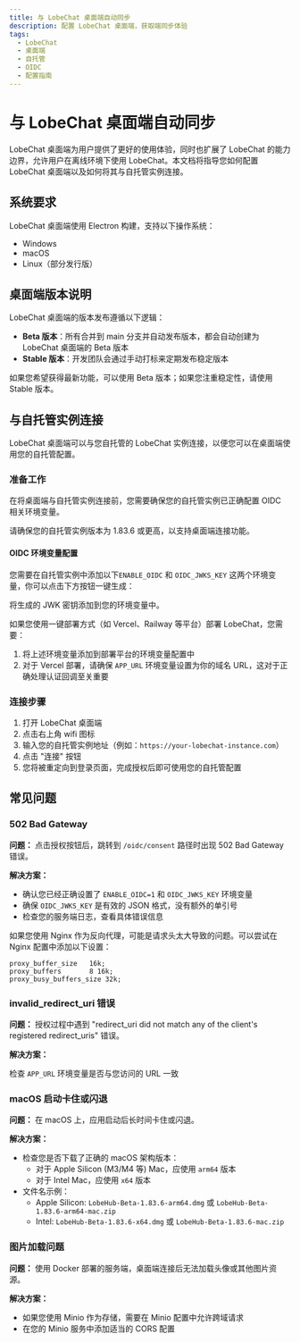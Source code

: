 ```yaml
---
title: 与 LobeChat 桌面端自动同步
description: 配置 LobeChat 桌面端，获取端同步体验
tags:
  - LobeChat
  - 桌面端
  - 自托管
  - OIDC
  - 配置指南
---
```


# 与 LobeChat 桌面端自动同步

LobeChat 桌面端为用户提供了更好的使用体验，同时也扩展了 LobeChat 的能力边界，允许用户在离线环境下使用 LobeChat。本文档将指导您如何配置 LobeChat 桌面端以及如何将其与自托管实例连接。

## 系统要求

LobeChat 桌面端使用 Electron 构建，支持以下操作系统：

- Windows
- macOS
- Linux（部分发行版）

## 桌面端版本说明

LobeChat 桌面端的版本发布遵循以下逻辑：

- **Beta 版本**：所有合并到 main 分支并自动发布版本，都会自动创建为 LobeChat 桌面端的 Beta 版本
- **Stable 版本**：开发团队会通过手动打标来定期发布稳定版本

如果您希望获得最新功能，可以使用 Beta 版本；如果您注重稳定性，请使用 Stable 版本。

## 与自托管实例连接

LobeChat 桌面端可以与您自托管的 LobeChat 实例连接，以便您可以在桌面端使用您的自托管配置。

### 准备工作

在将桌面端与自托管实例连接前，您需要确保您的自托管实例已正确配置 OIDC 相关环境变量。

<Callout>
  请确保您的自托管实例版本为 1.83.6 或更高，以支持桌面端连接功能。
</Callout>

#### OIDC 环境变量配置

您需要在自托管实例中添加以下`ENABLE_OIDC` 和 `OIDC_JWKS_KEY` 这两个环境变量，你可以点击下方按钮一键生成：

<OIDCJWKs />

将生成的 JWK 密钥添加到您的环境变量中。

如果您使用一键部署方式（如 Vercel、Railway 等平台）部署 LobeChat，您需要：

1. 将上述环境变量添加到部署平台的环境变量配置中
2. 对于 Vercel 部署，请确保 `APP_URL` 环境变量设置为你的域名 URL，这对于正确处理认证回调至关重要

### 连接步骤

1. 打开 LobeChat 桌面端
2. 点击右上角 wifi 图标
3. 输入您的自托管实例地址（例如：`https://your-lobechat-instance.com`）
4. 点击 "连接" 按钮
5. 您将被重定向到登录页面，完成授权后即可使用您的自托管配置

## 常见问题

### 502 Bad Gateway

**问题：** 点击授权按钮后，跳转到 `/oidc/consent` 路径时出现 502 Bad Gateway 错误。

**解决方案：**

- 确认您已经正确设置了 `ENABLE_OIDC=1` 和 `OIDC_JWKS_KEY` 环境变量
- 确保 `OIDC_JWKS_KEY` 是有效的 JSON 格式，没有额外的单引号
- 检查您的服务端日志，查看具体错误信息

如果您使用 Nginx 作为反向代理，可能是请求头太大导致的问题。可以尝试在 Nginx 配置中添加以下设置：

```nginx
proxy_buffer_size   16k;
proxy_buffers       8 16k;
proxy_busy_buffers_size 32k;
```

### invalid\_redirect\_uri 错误

**问题：** 授权过程中遇到 "redirect\_uri did not match any of the client's registered redirect\_uris" 错误。

**解决方案：**

检查 `APP_URL` 环境变量是否与您访问的 URL 一致

### macOS 启动卡住或闪退

**问题：** 在 macOS 上，应用启动后长时间卡住或闪退。

**解决方案：**

- 检查您是否下载了正确的 macOS 架构版本：
  - 对于 Apple Silicon (M3/M4 等) Mac，应使用 `arm64` 版本
  - 对于 Intel Mac，应使用 `x64` 版本
- 文件名示例：
  - Apple Silicon: `LobeHub-Beta-1.83.6-arm64.dmg` 或 `LobeHub-Beta-1.83.6-arm64-mac.zip`
  - Intel: `LobeHub-Beta-1.83.6-x64.dmg` 或 `LobeHub-Beta-1.83.6-mac.zip`

### 图片加载问题

**问题：** 使用 Docker 部署的服务端，桌面端连接后无法加载头像或其他图片资源。

**解决方案：**

- 如果您使用 Minio 作为存储，需要在 Minio 配置中允许跨域请求
- 在您的 Minio 服务中添加适当的 CORS 配置
